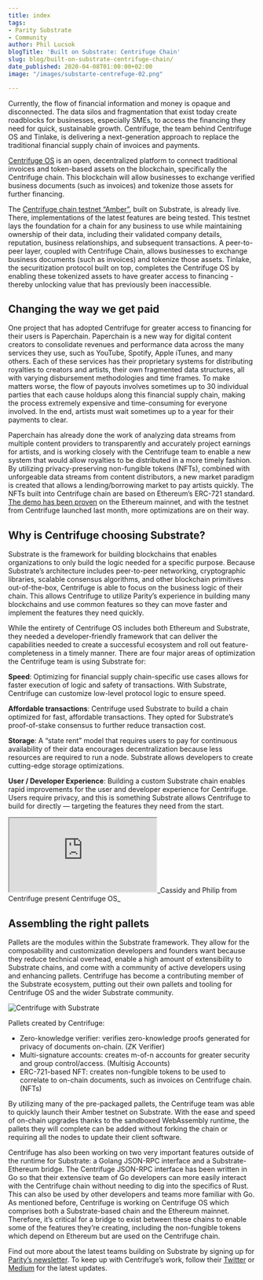 ```yaml
---
title: index
tags:
- Parity Substrate
- Community
author: Phil Lucsok
blogTitle: 'Built on Substrate: Centrifuge Chain'
slug: blog/built-on-substrate-centrifuge-chain/
date_published: 2020-04-08T01:00:00+02:00
image: "/images/substarte-centrefuge-02.png"

---
```

Currently, the flow of financial information and money is opaque and disconnected. The data silos and fragmentation that exist today create roadblocks for businesses, especially SMEs, to access the financing they need for quick, sustainable growth. Centrifuge, the team behind Centrifuge OS and Tinlake, is delivering a next-generation approach to replace the traditional financial supply chain of invoices and payments.

[Centrifuge OS](https://centrifuge.io/) is an open, decentralized platform to connect traditional invoices and token-based assets on the blockchain, specifically the Centrifuge chain. This blockchain will allow businesses to exchange verified business documents (such as invoices) and tokenize those assets for further financing.

The [Centrifuge chain testnet “Amber”](https://medium.com/centrifuge/a-big-step-towards-real-world-assets-on-blockchain-centrifuge-launches-amber-testnet-built-on-193fb484ba3d), built on Substrate, is already live. There, implementations of the latest features are being tested. This testnet lays the foundation for a chain for any business to use while maintaining ownership of their data, including their validated company details, reputation, business relationships, and subsequent transactions. A peer-to-peer layer, coupled with Centrifuge Chain, allows businesses to exchange business documents (such as invoices) and tokenize those assets. Tinlake, the securitization protocol built on top, completes the Centrifuge OS by enabling these tokenized assets to have greater access to financing - thereby unlocking value that has previously been inaccessible.

## Changing the way we get paid

One project that has adopted Centrifuge for greater access to financing for their users is Paperchain. Paperchain is a new way for digital content creators to consolidate revenues and performance data across the many services they use, such as YouTube, Spotify, Apple iTunes, and many others. Each of these services has their proprietary systems for distributing royalties to creators and artists, their own fragmented data structures, all with varying disbursement methodologies and time frames. To make matters worse, the flow of payouts involves sometimes up to 30 individual parties that each cause holdups along this financial supply chain, making the process extremely expensive and time-consuming for everyone involved. In the end, artists must wait sometimes up to a year for their payments to clear.

Paperchain has already done the work of analyzing data streams from multiple content providers to transparently and accurately project earnings for artists, and is working closely with the Centrifuge team to enable a new system that would allow royalties to be distributed in a more timely fashion. By utilizing privacy-preserving non-fungible tokens (NFTs), combined with unforgeable data streams from content distributors, a new market paradigm is created that allows a lending/borrowing market to pay artists quickly. The NFTs built into Centrifuge chain are based on Ethereum’s ERC-721 standard. [The demo has been proven](https://medium.com/paperchain/how-we-worked-with-centrifuge-and-the-maker-foundation-to-advance-60-000-worth-of-spotify-revenue-a3b6b31299aa) on the Ethereum mainnet, and with the testnet from Centrifuge launched last month, more optimizations are on their way.

## Why is Centrifuge choosing Substrate?

Substrate is the framework for building blockchains that enables organizations to only build the logic needed for a specific purpose. Because Substrate’s architecture includes peer-to-peer networking, cryptographic libraries, scalable consensus algorithms, and other blockchain primitives out-of-the-box, Centrifuge is able to focus on the business logic of their chain. This allows Centrifuge to utilize Parity’s experience in building many blockchains and use common features so they can move faster and implement the features they need quickly.

While the entirety of Centrifuge OS includes both Ethereum and Substrate, they needed a developer-friendly framework that can deliver the capabilities needed to create a successful ecosystem and roll out feature-completeness in a timely manner. There are four major areas of optimization the Centrifuge team is using Substrate for:

**Speed**: Optimizing for financial supply chain-specific use cases allows for faster execution of logic and safety of transactions. With Substrate, Centrifuge can customize low-level protocol logic to ensure speed.

**Affordable transactions**: Centrifuge used Substrate to build a chain optimized for fast, affordable transactions. They opted for Substrate’s proof-of-stake consensus to further reduce transaction cost.

**Storage**: A “state rent” model that requires users to pay for continuous availability of their data encourages decentralization because less resources are required to run a node. Substrate allows developers to create cutting-edge storage optimizations.

**User / Developer Experience**: Building a custom Substrate chain enables rapid improvements for the user and developer experience for Centrifuge. Users require privacy, and this is something Substrate allows Centrifuge to build for directly — targeting the features they need from the start.

<iframe className="w-full h-56 my-8 sm:h-80 md:h-96" src="https://www.youtube.com/embed/gFcb7jeEdjg" allowFullScreen></iframe>_Cassidy and Philip from Centrifuge present Centrifuge OS_

## **Assembling the right pallets**

Pallets are the modules within the Substrate framework. They allow for the composability and customization developers and founders want because they reduce technical overhead, enable a high amount of extensibility to Substrate chains, and come with a community of active developers using and enhancing pallets. Centrifuge has become a contributing member of the Substrate ecosystem, putting out their own pallets and tooling for Centrifuge OS and the wider Substrate community.

![Centrifuge with Substrate](/images/substrate-centrefuge-01.png "Centrifuge with Substrate")

Pallets created by Centrifuge:

* Zero-knowledge verifier: verifies zero-knowledge proofs generated for privacy of documents on-chain. (ZK Verifier)
* Multi-signature accounts: creates m-of-n accounts for greater security and group control/access. (Multisig Accounts)
* ERC-721-based NFT: creates non-fungible tokens to be used to correlate to on-chain documents, such as invoices on Centrifuge chain. (NFTs)

By utilizing many of the pre-packaged pallets, the Centrifuge team was able to quickly launch their Amber testnet on Substrate. With the ease and speed of on-chain upgrades thanks to the sandboxed WebAssembly runtime, the pallets they will complete can be added without forking the chain or requiring all the nodes to update their client software.

Centrifuge has also been working on two very important features outside of the runtime for Substrate: a Golang JSON-RPC interface and a Substrate-Ethereum bridge. The Centrifuge JSON-RPC interface has been written in Go so that their extensive team of Go developers can more easily interact with the Centrifuge chain without needing to dig into the specifics of Rust. This can also be used by other developers and teams more familiar with Go. As mentioned before, Centrifuge is working on Centrifuge OS which comprises both a Substrate-based chain and the Ethereum mainnet. Therefore, it’s critical for a bridge to exist between these chains to enable some of the features they’re creating, including the non-fungible tokens which depend on Ethereum but are used on the Centrifuge chain.

Find out more about the latest teams building on Substrate by signing up for [Parity’s newsletter](https://parity.io/newsletter). To keep up with Centrifuge’s work, follow their [Twitter](https://twitter.com/centrifuge) or [Medium](https://medium.com/centrifuge) for the latest updates.